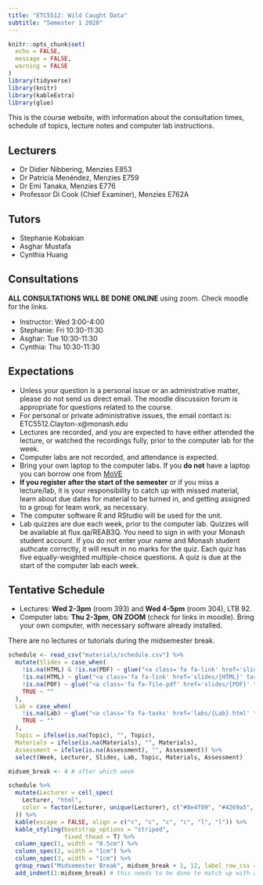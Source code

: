 ```yaml
---
title: "ETC5512: Wild Caught Data"
subtitle: "Semester 1 2020"
---
```


```r
knitr::opts_chunk$set(
  echo = FALSE,
  message = FALSE,
  warning = FALSE
)
library(tidyverse)
library(knitr)
library(kableExtra)
library(glue)
```

This is the course website, with information about the consultation times, schedule of topics, lecture notes and computer lab instructions.

## Lecturers 

- Dr Didier Nibbering, Menzies E853
- Dr Patricia Menéndez, Menzies E759
- Dr Emi Tanaka, Menzies E776
- Professor Di Cook (Chief Examiner), Menzies E762A

## Tutors

- Stephanie Kobakian
- Asghar Mustafa
- Cynthia Huang

## Consultations

**ALL CONSULTATIONS WILL BE DONE ONLINE** using zoom. Check moodle for the links.

- Instructor: Wed 3:00-4:00 
- Stephanie: Fri 10:30-11:30
- Asghar: Tue 10:30-11:30 
- Cynthia: Thu 10:30-11:30

## Expectations 

- Unless your question is a personal issue or an administrative matter, please do not send us direct email. The moodle discussion forum is appropriate for questions related to the course.
- For personal or private administrative issues, the email contact is: ETC5512.Clayton-x@monash.edu
- Lectures are recorded, and you are expected to have either attended the lecture, or watched the recordings fully, prior to the computer lab for the week.
- Computer labs are not recorded, and attendance is expected.
- Bring your own laptop to the computer labs. If you **do not** have a laptop you can borrow one from [MoVE](https://www.monash.edu/learning-teaching/innovation/educational-technologies/move)
- **If you register after the start of the semester** or if you
  miss a lecture/lab, it is your responsibility to catch up with
  missed material, learn about due dates for material to be turned in,
  and getting assigned to a group for team work, as necessary.
- The computer software R and RStudio will be used for the unit.
- Lab quizzes are due each week, prior to the computer lab. Quizzes will be available at flux.qa/REAB3Q. You need to sign in with your Monash student account. If you do not enter your name and Monash student authcate correctly, it will result in no marks for the quiz. Each quiz has five equally-weighted multiple-choice questions. A quiz is due at the start of the computer lab each week. 

## Tentative Schedule

- Lectures: **Wed 2-3pm** (room 393) and **Wed 4-5pm** (room 304), LTB 92. 
- Computer labs: **Thu 2-3pm**, **ON ZOOM** (check for links in moodle). Bring your own computer, with necessary software already installed.

There are no lectures or tutorials during the midsemester break.

```r
schedule <- read_csv("materials/schedule.csv") %>% 
  mutate(Slides = case_when(
    !is.na(HTML) & !is.na(PDF) ~ glue("<a class='fa fa-link' href='slides/{HTML}' target='_blank'></a> <a class='fa fa-file-pdf' href='slides/{PDF}' target='_blank'></a>"),
    !is.na(HTML) ~ glue("<a class='fa fa-link' href='slides/{HTML}' target='_blank'></a>"),
    !is.na(PDF) ~ glue("<a class='fa fa-file-pdf' href='slides/{PDF}' target='_blank'></a>"),
    TRUE ~ ""
  ),
  Lab = case_when(
    !is.na(Lab) ~ glue("<a class='fa fa-tasks' href='labs/{Lab}.html' target='_blank'></a> <a class='fa fa-lightbulb' href='labs/{Lab}sol.html' target='_blank'></a> <a class='fa fa-laptop' href='labs/{Lab}sol.Rmd' target='_blank'></a>"),
    TRUE ~ ""
  ),
  Topic = ifelse(is.na(Topic), "", Topic),
  Materials = ifelse(is.na(Materials), "", Materials),
  Assessment = ifelse(is.na(Assessment), "", Assessment)) %>% 
  select(Week, Lecturer, Slides, Lab, Topic, Materials, Assessment)

midsem_break <- 4 # after which week

schedule %>% 
  mutate(Lecturer = cell_spec(
    Lecturer, "html",
    color = factor(Lecturer, unique(Lecturer), c("#8e4f89", "#4269a5", "#39825a", "#dc6141"))
  )) %>% 
  kable(escape = FALSE, align = c("c", "c", "c", "c", "l", "l")) %>% 
  kable_styling(bootstrap_options = "striped",
                fixed_thead = T) %>% 
  column_spec(1, width = "0.5cm") %>% 
  column_spec(2, width = "1cm") %>% 
  column_spec(3, width = "1cm") %>% 
  group_rows("Midsemester Break", midsem_break + 1, 12, label_row_css = "background-color: #d9e1e8;") %>% 
  add_indent(1:midsem_break) # this needs to be done to match up with above
```



